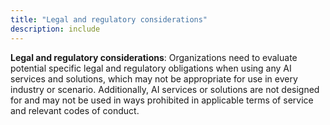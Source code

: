 ```yaml
---
title: "Legal and regulatory considerations"
description: include 
---
```


**Legal and regulatory considerations**: Organizations need to evaluate potential specific legal and regulatory obligations when using any AI services and solutions, which may not be appropriate for use in every industry or scenario. Additionally, AI services or solutions are not designed for and may not be used in ways prohibited in applicable terms of service and relevant codes of conduct. 